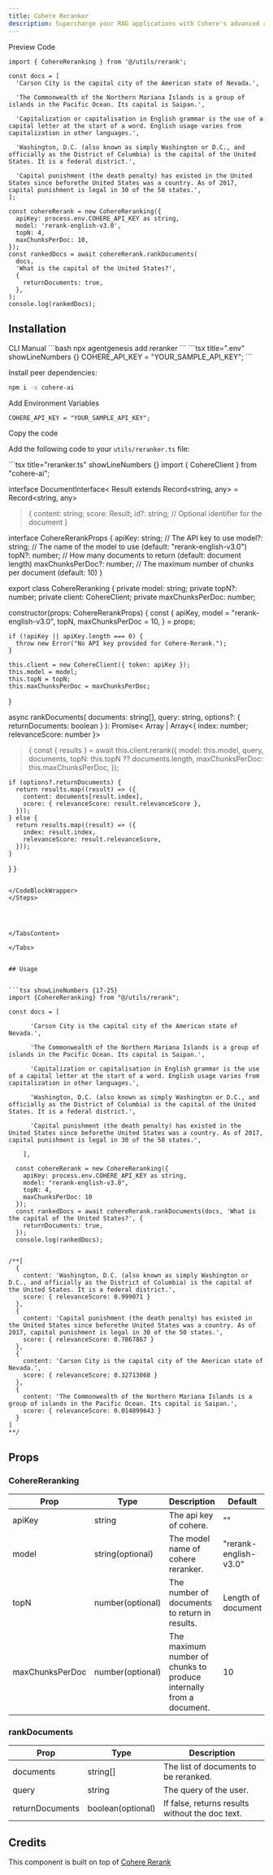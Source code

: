 ```yaml
---
title: Cohere Reranker
description: Supercharge your RAG applications with Cohere's advanced reranking API. Reorder and refine document relevance effortlessly.
---
```


<Tabs defaultValue="preview">

<TabsList>
  <TabsTrigger value="preview">Preview</TabsTrigger>
  <TabsTrigger value="code">Code</TabsTrigger>
</TabsList>

<TabsContent value="preview">
  <ComponentPreviewTemp>
    <ReRankerDemo />
  </ComponentPreviewTemp>
</TabsContent>

<TabsContent value="code">

<CodeBlockWrapper>

```tsx showLineNumbers {15-27}
import { CohereReranking } from '@/utils/rerank';

const docs = [
  'Carson City is the capital city of the American state of Nevada.',

  'The Commonwealth of the Northern Mariana Islands is a group of islands in the Pacific Ocean. Its capital is Saipan.',

  'Capitalization or capitalisation in English grammar is the use of a capital letter at the start of a word. English usage varies from capitalization in other languages.',

  'Washington, D.C. (also known as simply Washington or D.C., and officially as the District of Columbia) is the capital of the United States. It is a federal district.',

  'Capital punishment (the death penalty) has existed in the United States since beforethe United States was a country. As of 2017, capital punishment is legal in 30 of the 50 states.',
];

const cohereRerank = new CohereReranking({
  apiKey: process.env.COHERE_API_KEY as string,
  model: 'rerank-english-v3.0',
  topN: 4,
  maxChunksPerDoc: 10,
});
const rankedDocs = await cohereRerank.rankDocuments(
  docs,
  'What is the capital of the United States?',
  {
    returnDocuments: true,
  },
);
console.log(rankedDocs);
```

</CodeBlockWrapper>

</TabsContent>

</Tabs>

## Installation
<Tabs defaultValue="CLI">

<TabsList>
  <TabsTrigger value="CLI">CLI</TabsTrigger>
  <TabsTrigger value="Manual">Manual</TabsTrigger>
</TabsList>

<TabsContent value="CLI">
```bash
 npx agentgenesis add reranker
```
```tsx title=".env" showLineNumbers {}
COHERE_API_KEY = "YOUR_SAMPLE_API_KEY";
```

</TabsContent>

<TabsContent value="Manual">
<Steps>

<Step>Install peer dependencies:</Step>

```bash
npm i -s cohere-ai
```

<Step>Add Environment Variables</Step>

```tsx title=".env" showLineNumbers {}
COHERE_API_KEY = "YOUR_SAMPLE_API_KEY";
```

<Step>Copy the code</Step>

Add the following code to your `utils/reranker.ts` file:

<CodeBlockWrapper>
```tsx title="reranker.ts" showLineNumbers {}
import { CohereClient } from "cohere-ai";

interface DocumentInterface<
  Result extends Record<string, any> = Record<string, any>
> {
  content: string;
  score: Result;
  id?: string; // Optional identifier for the document
}

interface CohereRerankProps {
  apiKey: string; // The API key to use
  model?: string; // The name of the model to use (default: "rerank-english-v3.0")
  topN?: number; // How many documents to return (default: document length)
  maxChunksPerDoc?: number; // The maximum number of chunks per document (default: 10)
}

export class CohereReranking {
  private model: string;
  private topN?: number;
  private client: CohereClient;
  private maxChunksPerDoc: number;

  constructor(props: CohereRerankProps) {
    const {
      apiKey,
      model = "rerank-english-v3.0",
      topN,
      maxChunksPerDoc = 10,
    } = props;

    if (!apiKey || apiKey.length === 0) {
      throw new Error("No API key provided for Cohere-Rerank.");
    }

    this.client = new CohereClient({ token: apiKey });
    this.model = model;
    this.topN = topN;
    this.maxChunksPerDoc = maxChunksPerDoc;
  }

  async rankDocuments(
    documents: string[],
    query: string,
    options?: { returnDocuments: boolean }
  ): Promise<
    Array<DocumentInterface> | Array<{ index: number; relevanceScore: number }>
  > {
    const { results } = await this.client.rerank({
      model: this.model,
      query,
      documents,
      topN: this.topN ?? documents.length,
      maxChunksPerDoc: this.maxChunksPerDoc,
    });

    if (options?.returnDocuments) {
      return results.map((result) => ({
        content: documents[result.index],
        score: { relevanceScore: result.relevanceScore },
      }));
    } else {
      return results.map((result) => ({
        index: result.index,
        relevanceScore: result.relevanceScore,
      }));
    }
  }
}

```

</CodeBlockWrapper>
</Steps>




</TabsContent>

</Tabs>


## Usage


```tsx showLineNumbers {17-25}
import {CohereReranking} from "@/utils/rerank";

const docs = [

      'Carson City is the capital city of the American state of Nevada.',

      'The Commonwealth of the Northern Mariana Islands is a group of islands in the Pacific Ocean. Its capital is Saipan.',

      'Capitalization or capitalisation in English grammar is the use of a capital letter at the start of a word. English usage varies from capitalization in other languages.',

      'Washington, D.C. (also known as simply Washington or D.C., and officially as the District of Columbia) is the capital of the United States. It is a federal district.',

      'Capital punishment (the death penalty) has existed in the United States since beforethe United States was a country. As of 2017, capital punishment is legal in 30 of the 50 states.',

    ],

  const cohereRerank = new CohereReranking({
    apiKey: process.env.COHERE_API_KEY as string,
    model: "rerank-english-v3.0",
    topN: 4,
    maxChunksPerDoc: 10
  });
  const rankedDocs = await cohereRerank.rankDocuments(docs, 'What is the capital of the United States?', {
    returnDocuments: true,
  });
  console.log(rankedDocs);


/**[
  {
    content: 'Washington, D.C. (also known as simply Washington or D.C., and officially as the District of Columbia) is the capital of the United States. It is a federal district.',
    score: { relevanceScore: 0.999071 }
  },
  {
    content: 'Capital punishment (the death penalty) has existed in the United States since beforethe United States was a country. As of 2017, capital punishment is legal in 30 of the 50 states.',
    score: { relevanceScore: 0.7867867 }
  },
  {
    content: 'Carson City is the capital city of the American state of Nevada.',
    score: { relevanceScore: 0.32713068 }
  },
  {
    content: 'The Commonwealth of the Northern Mariana Islands is a group of islands in the Pacific Ocean. Its capital is Saipan.',
    score: { relevanceScore: 0.014899643 }
  }
]
**/
```
## Props

### CohereReranking

| Prop              | Type             | Description                                                 | Default                |
| ----------------- | ---------------- | ----------------------------------------------------------- | ---------------------- |
| apiKey            | string           | The api key of cohere.                               | ""                     |
| model             | string(optional) | The model name of cohere reranker.                           | "rerank-english-v3.0"   |
| topN              | number(optional) | The number of documents to return in results.                 | Length of document     |
| maxChunksPerDoc   | number(optional) | The maximum number of chunks to produce internally from a document. | 10                    |

### rankDocuments

| Prop              | Type            | Description                               |
| ----------------- | --------------- | ----------------------------------------- |
| documents         | string[]        | The list of documents to be reranked.     |
| query             | string          | The query of the user.                    |
| returnDocuments   | boolean(optional) | If false, returns results without the doc text. |



## Credits

This component is built on top of [Cohere Rerank](https://docs.cohere.com/reference/rerank)

